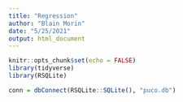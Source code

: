 ```yaml
---
title: "Regression"
author: "Blain Morin"
date: "5/25/2021"
output: html_document
---
```


```r

knitr::opts_chunk$set(echo = FALSE)
library(tidyverse)
library(RSQLite)

```


```r

conn = dbConnect(RSQLite::SQLite(), "puco.db")



```